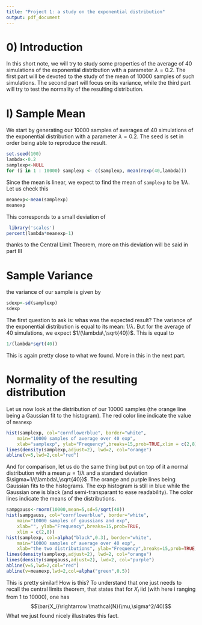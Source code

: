 ```yaml
---
title: "Project 1: a study on the exponential distribution"
output: pdf_document
---
```


# 0) Introduction

In this short note, we will try to study some properties of the average of 40 
simulations of the exponential distribution with a parameter $\lambda=0.2$.
The first part will be devoted to the study of the mean of 10000 samples of such
simulations. The second part will focus on its variance, while the third part
will try to test the normality of the resulting distribution.

# I) Sample Mean

We start by generating our 10000 samples of averages of 40 simulations
of the exponential distribution with a parameter $\lambda=0.2$. The seed is set
in order being able to reproduce the result.

```r
set.seed(100)
lambda<-0.2
samplexp<-NULL
for (i in 1 : 10000) samplexp <- c(samplexp, mean(rexp(40,lambda)))
```

Since the mean is linear, we expect to find the mean of `samplexp` to be 
$1/\lambda$. Let us check this 
```r
meanexp<-mean(samplexp)
meanexp
```
This corresponds to a small deviation of
```r
 library('scales')
percent(lambda*meanexp-1)
``` 

thanks to the Central Limit Theorem, more on this deviation will 
be said in part III

# Sample Variance

the variance of our sample is given by
```r
sdexp<-sd(samplexp)
sdexp
```
The first question to ask is: whas was the expected result? The variance of the 
exponential distribution is equal to its mean: $1/\lambda$. But for the average
of 40 simulations, we expect $1/(\lambda\,\sqrt{40})$. This is equal to
```r
1/(lambda*sqrt(40))
```
This is again pretty close to what we found. More in this in the next part.

# Normality of the resulting distribution

Let us now look at the distribution of our 10000 samples (the orange line
being a Gaussian fit to the histogram). The red color line indicate the value 
of `meanexp`
```r
hist(samplexp, col="cornflowerblue", border="white",
    main="10000 samples of average over 40 exp",
    xlab="samplexp", ylab="Frequency",breaks=15,prob=TRUE,xlim = c(2,8))
lines(density(samplexp,adjust=2), lwd=2, col="orange")
abline(v=5,lwd=2,col="red")
```

And for comparison, let us do the same thing but put on top of it 
a normal distribution with a mean  $\mu=1/\lambda$ and a standard deviation 
$\sigma=1/(\lambda\,\sqrt{40})$. 
The orange and purple lines being Gaussian fits to the histograms. The exp 
histogram is still in blue while the Gaussian one is black (and semi-transparant
to ease readability). The color lines indicate the means of the distributions.

```r
sampgauss<-rnorm(10000,mean=5,sd=5/sqrt(40))
hist(sampgauss, col="cornflowerblue", border="white",
    main="10000 samples of gaussians and exp",
    xlab="", ylab="Frequency",breaks=15,prob=TRUE,
    xlim = c(2,8))
hist(samplexp, col=alpha("black",0.3), border="white",
    main="10000 samples of average over 40 exp",
    xlab="the two distributions", ylab="Frequency",breaks=15,prob=TRUE,xlim = c(2,8),add=T)
lines(density(samplexp,adjust=2), lwd=2, col="orange")
lines(density(sampgauss,adjust=2), lwd=2, col="purple")
abline(v=5,lwd=2,col="red")
abline(v=meanexp,lwd=2,col=alpha("green",0.5))
```

This is pretty similar! How is this? To understand that one just needs to recall
the central limits theorem, that states that for $X_i$ iid (with here i ranging
from 1 to 10000), one has
$$\bar{X_i}\rightarrow \mathcal{N}(\mu,\sigma^2/40)$$
What we just found nicely illustrates this fact.


